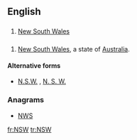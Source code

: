 {{also|nsw|NSW|N.S.W.|N. S. W.}}
==English==

==={{initialism-old|en}}===
{{head|en}}

# {{context|Australia|lang=en}} [[New South Wales]]

==={{abbreviation-old|en}}===
{{head|en}}
# [[New South Wales]], a state of [[Australia]].

====Alternative forms====
* [[N.S.W.]] , [[N. S. W.]]

===Anagrams===
* [[NWS#English|NWS]]

[[fr:NSW]]
[[tr:NSW]]